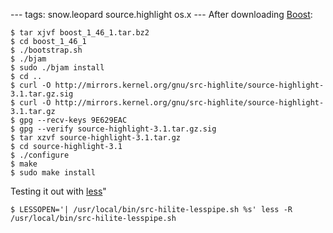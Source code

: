 ---
tags: snow.leopard source.highlight os.x
---
After downloading [http://www.boost.org/ Boost]:

<pre lang="shell">$ tar xjvf boost_1_46_1.tar.bz2
$ cd boost_1_46_1
$ ./bootstrap.sh
$ ./bjam
$ sudo ./bjam install
$ cd ..
$ curl -O http://mirrors.kernel.org/gnu/src-highlite/source-highlight-3.1.tar.gz.sig
$ curl -O http://mirrors.kernel.org/gnu/src-highlite/source-highlight-3.1.tar.gz
$ gpg --recv-keys 9E629EAC
$ gpg --verify source-highlight-3.1.tar.gz.sig
$ tar xzvf source-highlight-3.1.tar.gz
$ cd source-highlight-3.1
$ ./configure 
$ make
$ sudo make install</pre>

Testing it out with [[less]]"

<pre lang="shell">$ LESSOPEN='| /usr/local/bin/src-hilite-lesspipe.sh %s' less -R /usr/local/bin/src-hilite-lesspipe.sh</pre>
